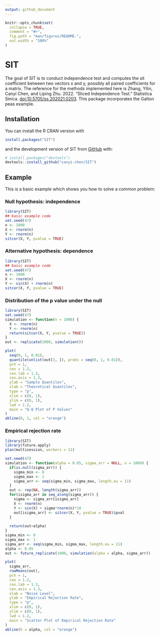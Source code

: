 ```yaml
---
output: github_document
---
```


<!-- README.md is generated from README.Rmd. Please edit that file -->

```r
knitr::opts_chunk$set(
  collapse = TRUE,
  comment = "#>",
  fig.path = "man/figures/README-",
  out.width = "100%"
)
```

# SIT

<!-- badges: start -->
<!-- badges: end -->

The goal of SIT is to conduct independence test and computes the sit coefficient between two vectors x and y, 
  possibly all paired coefficients for a matrix. The reference for the methods implemented here is 
  Zhang, Yilin, Canyi Chen, and Liping Zhu. 2022. "Sliced Independence Test." Statistica Sinica. <doi:10.5705/ss.202021.0203>. 
  This package incorporates the Galton peas example.

## Installation

You can install the R CRAN version with

```r
install.packages("SIT")
```

and the development version of SIT from [GitHub](https://github.com/) with:

``` r
# install.packages("devtools")
devtools::install_github("canyi-chen/SIT")
```

## Example

This is a basic example which shows you how to solve a common problem:

### Null hypothesis: independence

```r
library(SIT)
## basic example code
set.seed(47)
n <- 1000
X <- rnorm(n)
Y <- rnorm(n)
sitcor(X, Y, pvalue = TRUE)
```
###  Alternative hypothesis: dependence

```r
library(SIT)
## basic example code
set.seed(47)
n <- 1000
X <- rnorm(n)
Y <- sin(X) + rnorm(n)
sitcor(X, Y, pvalue = TRUE)
```

### Distribution of the p value under the null

```r
library(SIT)
set.seed(47)
simulation <- function(n = 1000) {
  X <- rnorm(n)
  Y <- rnorm(n)
  return(sitcor(X, Y, pvalue = TRUE))
}
out <- replicate(1000, simulation())

plot(
  seq(0, 1, 0.01),
  quantile(unlist(out[3, ]), probs = seq(0, 1, 0.01)),
  pch = 1,
  cex = 1.2,
  cex.lab = 1.3,
  cex.axis = 1.3,
  ylab = "Sample Quantiles",
  xlab = "Theoretical Quantiles",
  type = "p",
  xlim = c(0, 1),
  ylim = c(0, 1),
  lwd = 1.2,
  main = "Q-Q Plot of P Values"
)
abline(0, 1, col = "orange")
```

### Empirical rejection rate

```r
library(SIT)
library(future.apply)
plan(multisession, workers = 11)

set.seed(47)
simulation <- function(alpha = 0.05, sigma_arr = NULL, n = 1000) {
  if(is.null(sigma_arr)) {
    sigma_min <- 0
    sigma_max <- 1
    sigma_arr <- seq(sigma_min, sigma_max, length.ou = 11)
  }
  out <- rep(NA, length(sigma_arr))
  for(isigma_arr in seq_along(sigma_arr)) {
    sigma <- sigma_arr[isigma_arr]
    X <- rnorm(n)
    Y <- sin(X) + sigma*rnorm(n)*10
    out[isigma_arr] <- sitcor(X, Y, pvalue = TRUE)$pval
  }
 
  return(out<alpha)
}
sigma_min <- 0
sigma_max <- 1
sigma_arr <- seq(sigma_min, sigma_max, length.ou = 11)
alpha <- 0.05
out <- future_replicate(1000, simulation(alpha = alpha, sigma_arr))

plot(
  sigma_arr,
  rowMeans(out),
  pch = 1,
  cex = 1.2,
  cex.lab = 1.3,
  cex.axis = 1.3,
  xlab = "Noise Level",
  ylab = "Empirical Rejection Rate",
  type = "p",
  xlim = c(0, 1),
  ylim = c(0, 1),
  lwd = 1.2,
  main = "Scatter Plot of Empirical Rejection Rate"
)
abline(h = alpha, col = "orange")
```
